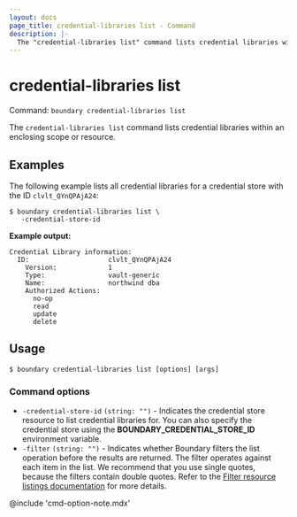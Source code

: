 ```yaml
---
layout: docs
page_title: credential-libraries list - Command
description: |-
  The "credential-libraries list" command lists credential libraries within an enclosing scope or resource.
---
```


# credential-libraries list

Command: `boundary credential-libraries list`

The `credential-libraries list` command lists credential libraries within an enclosing scope or resource.

## Examples

The following example lists all credential libraries for a credential store with the ID `clvlt_QYnQPAjA24`:

```shell-session
$ boundary credential-libraries list \
   -credential-store-id
```

**Example output:**

<CodeBlockConfig hideClipboard>

```plaintext
Credential Library information:
  ID:                    clvlt_QYnQPAjA24
    Version:             1
    Type:                vault-generic
    Name:                northwind dba
    Authorized Actions:
      no-op
      read
      update
      delete
```

</CodeBlockConfig>

## Usage

<CodeBlockConfig hideClipboard>

```shell-session
$ boundary credential-libraries list [options] [args]
```

</CodeBlockConfig>


### Command options

- `-credential-store-id` `(string: "")` - Indicates the credential store resource to list credential libraries for.
You can also specify the credential store using the **BOUNDARY_CREDENTIAL_STORE_ID** environment variable.
- `-filter` `(string: "")` - Indicates whether Boundary filters the list operation before the results are returned.
The filter operates against each item in the list.
We recommend that you use single quotes, because the filters contain double quotes.
Refer to the [Filter resource listings documentation](/boundary/docs/concepts/filtering/resource-listing) for more details.

@include 'cmd-option-note.mdx'